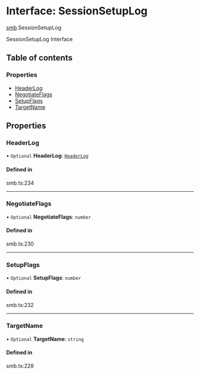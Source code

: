 # Interface: SessionSetupLog

[smb](/templates/protocols/javascript/modules/smb).SessionSetupLog

SessionSetupLog Interface

## Table of contents

### Properties

- [HeaderLog](/templates/protocols/javascript/modules/smb.SessionSetupLog#headerlog)
- [NegotiateFlags](/templates/protocols/javascript/modules/smb.SessionSetupLog#negotiateflags)
- [SetupFlags](/templates/protocols/javascript/modules/smb.SessionSetupLog#setupflags)
- [TargetName](/templates/protocols/javascript/modules/smb.SessionSetupLog#targetname)

## Properties

### HeaderLog

• `Optional` **HeaderLog**: [`HeaderLog`](/templates/protocols/javascript/modules/smb.HeaderLog)

#### Defined in

smb.ts:234

___

### NegotiateFlags

• `Optional` **NegotiateFlags**: `number`

#### Defined in

smb.ts:230

___

### SetupFlags

• `Optional` **SetupFlags**: `number`

#### Defined in

smb.ts:232

___

### TargetName

• `Optional` **TargetName**: `string`

#### Defined in

smb.ts:228
